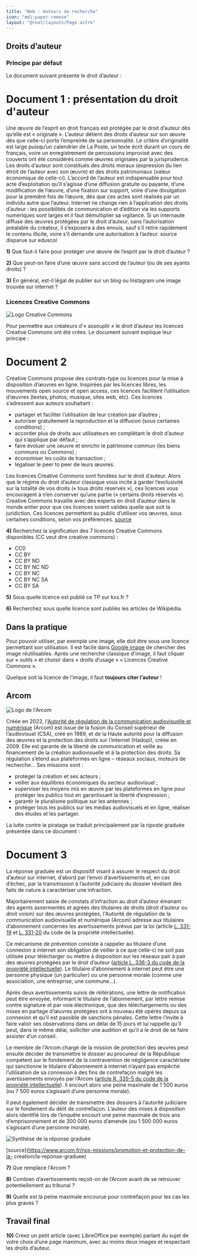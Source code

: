 ```yaml
---
title: "Web : moteurs de recherche"
icon: "mdi:paper-remove"
layout: "@root/layouts/Page.astro"
---
```


## Droits d’auteur

### Principe par défaut

Le document suivant présente le droit d’auteur :

# Document 1 : présentation du droit d'auteur

Une œuvre de l’esprit en droit français est protégée par le droit d’auteur dès
qu’elle est « originale ». L’auteur détient des droits d’auteur sur son œuvre
dès que celle-ci porte l’empreinte de sa personnalité. Le critère
d’originalité est large puisqu’un calendrier de La Poste, un texte écrit
durant un cours de français, voire un enregistrement de percussions improvisé
avec des couverts ont été considérés comme œuvres originales par la
jurisprudence. Les droits d’auteur sont constitués des droits moraux
(expression du lien étroit de l’auteur avec son œuvre) et des droits
patrimoniaux (valeur économique de celle-ci). L’accord de l’auteur est
indispensable pour tout acte d’exploitation qu’il s’agisse d’une diffusion
gratuite ou payante, d’une modification de l’œuvre, d’une fixation sur
support, voire d’une divulgation pour la première fois de l’œuvre, dès que ces
actes sont réalisés par un individu autre que l’auteur. Internet ne change
rien à l’application des droits d’auteur : les possibilités de communication
et d’édition via les supports numériques sont larges et il faut démultiplier
sa vigilance. Si un internaute diffuse des œuvres protégées par le droit
d’auteur, sans l’autorisation préalable du créateur, il s’exposera à des
ennuis, sauf s’il retire rapidement le contenu illicite, voire s’il demande
une autorisation à l’auteur. source disparue sur eduscol

**1)** Que faut-il faire pour protéger une œuvre de l’esprit par le droit
d’auteur ?

**2)** Que peut-on faire d’une œuvre sans accord de l’auteur (ou de ses ayants
droits) ?

**3)** En général, est-il légal de publier sur un blog ou Instagram une image
trouvée sur internet ?

### Licences Creative Commons

![Logo Creative Commons](img/cc-logo.svg)

Pour permettre aux créateurs d'« assouplir » le droit d’auteur les licences
Creative Commons ont été crées. Le document suivant explique leur principe :

# Document 2

Creative Commons propose des contrats-type ou licences pour la mise à
disposition d’œuvres en ligne. Inspirées par les licences libres, les
mouvements open source et open access, ces licences facilitent l’utilisation
d’œuvres (textes, photos, musique, sites web, etc). Ces licences s’adressent
aux auteurs souhaitant :

  * partager et faciliter l’utilisation de leur création par d’autres ;
  * autoriser gratuitement la reproduction et la diffusion (sous certaines conditions) ;
  * accorder plus de droits aux utilisateurs en complétant le droit d’auteur qui s’applique par défaut ;
  * faire évoluer une oeuvre et enrichir le patrimoine commun (les biens communs ou Commons) ;
  * économiser les coûts de transaction ;
  * légaliser le peer to peer de leurs œuvres.

Les licences Creative Commons sont fondées sur le droit d’auteur. Alors que le
régime du droit d’auteur classique vous incite à garder l’exclusivité sur la
totalité de vos droits (« tous droits réservés »), ces licences vous
encouragent à n’en conserver qu’une partie (« certains droits réservés »).
Creative Commons travaille avec des experts en droit d’auteur dans le monde
entier pour que ces licences soient valides quelle que soit la juridiction.
Ces licences permettent au public d’utiliser vos œuvres, sous certaines
conditions, selon vos préférences.
[source](https://creativecommons.org/licenses/?lang=fr-FR)

**4)** Recherchez la signification des 7 licences Creative Commons disponibles
(CC veut dire creative commons) :

  * CC0
  * CC BY
  * CC BY ND 
  * CC BY NC ND 
  * CC BY NC
  * CC BY NC SA
  * CC BY SA

**5)** Sous quelle licence est publié ce TP sur kxs.fr ?

**6)** Recherchez sous quelle licence sont publiés les articles de Wikipédia.

## Dans la pratique

Pour pouvoir utiliser, par exemple une image, elle doit être sous une licence
permettant son utilisation. Il est facile dans [Google
image](https://www.google.fr/imghp) de chercher des image réutilisables. Après
une recherche classique d'image, il faut cliquer sur « outils » et choisir
dans « droits d’usage » « Licences Creative Commons ».

Quelque soit la licence de l’image, il faut **toujours citer l’auteur** !

## Arcom

![Logo de l'Arcom](img/arcom.png)

Créée en 2022, l'[Autorité de régulation de la communication audiovisuelle et
numérique](https://www.arcom.fr/) (Arcom) est issue de la fusion du Conseil
supérieur de l’audiovisuel (CSA), créé en 1989, et de la Haute autorité pour
la diffusion des œuvres et la protection des droits sur l’internet (Hadopi),
créée en 2009. Elle est garante de la liberté de communication et veille au
financement de la création audiovisuelle et à la protection des droits. Sa
régulation s’étend aux plateformes en ligne – réseaux sociaux, moteurs de
recherche… Ses missions sont :

  * protéger la création et ses acteurs ;
  * veiller aux équilibres économiques du secteur audiovisuel ;
  * superviser les moyens mis en œuvre par les plateformes en ligne pour protéger les publics tout en garantissant la liberté d’expression ;
  * garantir le pluralisme politique sur les antennes ;
  * protéger tous les publics sur les médias audiovisuels et en ligne, réaliser des études et les partager.

La lutte contre le piratage se traduit principalement par la riposte graduée
présentée dans ce document :

# Document 3

La réponse graduée est un dispositif visant à assurer le respect du droit
d’auteur sur internet, d’abord par l’envoi d’avertissements et, en cas
d’échec, par la transmission à l’autorité judiciaire du dossier révélant des
faits de nature à caractériser une infraction.

Majoritairement saisie de constats d’infraction au droit d’auteur émanant des
agents assermentés et agréés des titulaires de droits (droit d’auteur ou droit
voisin) sur des œuvres protégées, l'Autorité de régulation de la communication
audiovisuelle et numérique (Arcom) adresse aux titulaires d’abonnement
concernés les avertissements prévus par la loi (article [L.
331-19](https://www.legifrance.gouv.fr/codes/article_lc/LEGIARTI000044259209)
et [L.
331-20](https://www.legifrance.gouv.fr/codes/article_lc/LEGIARTI000044259206)
du code de la propriété intellectuelle).

Ce mécanisme de prévention consiste à rappeler au titulaire d’une connexion à
internet son obligation de veiller à ce que celle-ci ne soit pas utilisée pour
télécharger ou mettre à disposition sur les réseaux pair à pair des œuvres
protégées par le droit d’auteur ([article L. 336-3 du code de la propriété
intellectuelle](https://www.legifrance.gouv.fr/codes/article_lc/LEGIARTI000021212163)).
Le titulaire d’abonnement à internet peut être une personne physique (un
particulier) ou une personne morale (comme une association, une entreprise,
une commune…).

Après deux avertissements suivis de réitérations, une lettre de notification
peut être envoyée, informant le titulaire de l’abonnement, par lettre remise
contre signature et par voie électronique, que des téléchargements ou des
mises en partage d’œuvres protégées ont à nouveau été opérés depuis sa
connexion et qu’il est passible de sanctions pénales. Cette lettre l’invite à
faire valoir ses observations dans un délai de 15 jours et lui rappelle qu’il
peut, dans le même délai, solliciter une audition et qu’il a le droit de se
faire assister d’un conseil.

Le membre de l'Arcom chargé de la mission de protection des œuvres peut
ensuite décider de transmettre le dossier au procureur de la République
compétent sur le fondement de la contravention de négligence caractérisée qui
sanctionne le titulaire d’abonnement à internet n’ayant pas empêché
l’utilisation de sa connexion à des fins de contrefaçon malgré les
avertissements envoyés par l’Arcom ([article R. 335-5 du code de la propriété
intellectuelle](https://www.legifrance.gouv.fr/codes/article_lc/LEGIARTI000044918356)).
Il encourt alors une peine maximale de 1 500 euros (ou 7 500 euros s’agissant
d’une personne morale).

Il peut également décider de transmettre des dossiers à l’autorité judiciaire
sur le fondement du délit de contrefaçon. L’auteur des mises à disposition
alors identifié lors de l’enquête encourt une peine maximale de trois ans
d’emprisonnement et de 300 000 euros d’amende (ou 1 500 000 euros s’agissant
d’une personne morale).

![Synthèse de la réponse graduée](img/reponse-graduee.png)

[source](https://www.arcom.fr/nos-missions/promotion-et-protection-de-la-
creation/la-reponse-graduee)

**7)** Que remplace l'Arcom ?

**8)** Combien d’avertissements reçoit-on de l’Arcom avant de se retrouver
potentiellement au tribunal ?

**9)** Quelle est la peine maximale encourue pour contrefaçon pour les cas les
plus graves ?

## Travail final

**10)** Créez un petit article (avec LibreOffice par exemple) parlant du sujet
de votre choix d’une page maximum, avec au moins deux images et respectant les
droits d’auteur.